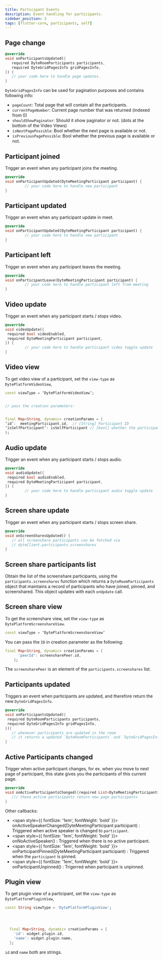 ```yaml
---
title: Participant Events
description: Event handling for participants.
sidebar_position: 3
tags: [flutter-core, participants, self]
---
```


## Page change

```dart
@override
void onParticipantsUpdated({
   required DyteRoomParticipants participants,
   required DyteGridPagesInfo gridPagesInfo,
}) {
   // your code here to handle page updates.
}
```

`DyteGridPagesInfo` can be used for pagination purposes and contains following
info:

- `pageCount`: Total page that will contain all the participants.
- `currentPageNumber`: Current page number that was returned (indexed from 0)
- `shouldShowPaginator`: Should it show paginator or not. (dots at the bottom of
  the Video Views)
- `isNextPagePossible`: Bool whether the next page is available or not.
- `isPreviousPagePossible`: Bool whether the previous page is available or not.

## Participant joined

Trigger an event when any participant joins the meeting.

```dart
@override
void onParticipantUpdated(DyteMeetingParticipant participant) {
         // your code here to handle new participant
}
```

## Participant updated

Trigger an event when any participant update in meet.

```dart
@override
void onParticipantUpdated(DyteMeetingParticipant participant) {
         // your code here to handle new participant
}
```

## Participant left

Trigger an event when any participant leaves the meeting.

```dart
@override
void onParticipantLeave(DyteMeetingParticipant participant) {
         // your code here to handle participant left from meeting
}
```

## Video update

Trigger an event when any participant starts / stops video.

```dart
@override
void videoUpdate({
 required bool videoEnabled,
 required DyteMeetingParticipant participant,
}) {
         // your code here to handle participant video toggle update
}
```

## Video view

To get video view of a participant, set the `view-type` as `DytePlatformVideoView`,

```dart
const viewType = ‘DytePlatformVideoView’;


// pass the creation parameters:


final Map<String, dynamic> creationParams = {
‘id’:  meetingParticipant.id,  // [String] Participant ID
‘isSelfParticipant’: isSelfParticipant // [bool] whether the participant whose view is requested is same as the mobileClient or not.
};
```

## Audio update

Trigger an event when any participant starts / stops audio.

```dart
@override
void audioUpdate({
 required bool audioEnabled,
 required DyteMeetingParticipant participant,
}) {
         // your code here to handle participant audio toggle update
}
```

## Screen share update

Trigger an event when any participant starts / stops screen share.

```dart
@override
void onScreenSharesUpdated() {
   // all screenshare participants can be fetched via
   // dyteClient.participants.screenshares
}
```

## Screen share participants list

Obtain the list of the screenshare participants, using the `participants.screenshares` function which returns a `DyteRoomParticipants` object that maintains a record of participants who have joined, pinned, and screenshared. This object updates with each `onUpdate` call.

## Screen share view

To get the screenshare view, set the `view-type` as `DytePlatformScreenshareView`.

```dart
const viewType = ‘DytePlatformScreenshareView’
```

You can pass the `ID` in creation parameter as the following:

```dart
final Map<String, dynamic> creationParams = {
      'peerId': screensharePeer.id,
    };


```

The `screensharePeer` is an element of the `participants.screenshares` list.

## Participants updated

Triggers an event when participants are updated, and therefore return the new
`DyteGridPagesInfo`.

```dart
@override
void onParticipantsUpdated({
 required DyteRoomParticipants participants,
 required DyteGridPagesInfo gridPagesInfo,
}){
   // whenever participants are updated in the room
   // it returns a updated `DyteRoomParticipants` and `DyteGridPagesInfo` with it.
}
```

## Active Participants changed

Trigger when active participant changes, for ex. when you move to next page of
participant, this state gives you the participants of this current page.

```dart
@override
void onActiveParticipantsChanged({required List<DyteMeetingParticipant> activeParticipants}) {
   /// these active participants return new page participants
}
```

Other callbacks:

- <span style={{ fontSize: '1em', fontWeight: 'bold' }}>
    onActiveSpeakerChanged(DyteMeetingParticipant participant)
  </span>
  : Triggered when active speaker is changed to <code>participant</code>.
- <span style={{ fontSize: '1em', fontWeight: 'bold' }}>
    onNoActiveSpeaker()
  </span>
  : Triggered when there is no active participant.
- <span style={{ fontSize: '1em', fontWeight: 'bold' }}>
    onParticipantPinned(DyteMeetingParticipant participant)
  </span>
  : Triggered when the <code>participant</code> is pinned.
- <span style={{ fontSize: '1em', fontWeight: 'bold' }}>
    onParticipantUnpinned()
  </span>
  : Trigerred when participant is unpinned.

## Plugin view

To get plugin view of a participant, set the `view-type` as `DytePlatformPluginView`,

```dart
const String viewType = 'DytePlatformPluginView';




  final Map<String, dynamic> creationParams = {
    'id': widget.plugin.id,
    'name': widget.plugin.name,
  };
```

`id` and `name` both are strings.
